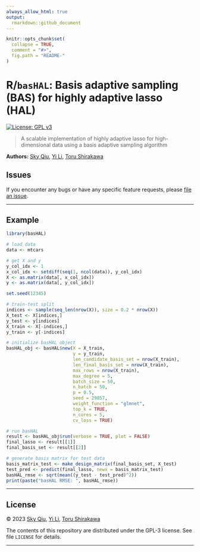 ```yaml
---
always_allow_html: true
output:
  rmarkdown::github_document
---
```


<!-- README.md is generated from README.Rmd. Please edit that file -->

```r
knitr::opts_chunk$set(
  collapse = TRUE,
  comment = "#>",
  fig.path = "README-"
)
```

# R/`basHAL`: Basis adaptive sampling (BAS) for highly adaptive lasso (HAL)

<!-- badges: start -->
[![License: GPL v3](https://img.shields.io/badge/License-GPL%20v3-blue.svg)](https://www.gnu.org/licenses/gpl-3.0)
<!-- badges: end -->

> A scalable implementation of highly adaptive lasso for high-dimensional data
> using a basis adaptive sampling algorithm

__Authors:__ [Sky Qiu](https://github.com/tq21),
[Yi Li](https://github.com/yiberkeley),
[Toru Shirakawa](https://github.com/shirakawatoru)

## Issues

If you encounter any bugs or have any specific feature requests, please [file an
issue](https://github.com/tq21/basHAL/issues).

---

## Example

```r
library(basHAL)

# load data
data <- mtcars

# get X and y
y_col_idx <- 1
x_col_idx <- setdiff(seq(1, ncol(data)), y_col_idx)
X <- as.matrix(data[, x_col_idx])
y <- as.matrix(data[, y_col_idx])

set.seed(12345)

# train-test split
indices <- sample(seq_len(nrow(X)), size = 0.2 * nrow(X))
X_test <- X[indices,]
y_test <- y[indices]
X_train <- X[-indices,]
y_train <- y[-indices]

# initialize basHAL object
basHAL_obj <- basHAL$new(X = X_train,
                         y = y_train,
                         len_candidate_basis_set = nrow(X_train),
                         len_final_basis_set = nrow(X_train),
                         max_rows = nrow(X_train),
                         max_degree = 5,
                         batch_size = 50,
                         n_batch = 50,
                         p = 0.5,
                         seed = 29857,
                         weight_function = "glmnet",
                         top_k = TRUE,
                         n_cores = 5,
                         cv_loss = TRUE)

# run basHAL
result <- basHAL_obj$run(verbose = TRUE, plot = FALSE)
final_lasso <- result[[1]]
final_basis_set <- result[[2]]

# generate basis matrix for test data
basis_matrix_test <- make_design_matrix(final_basis_set, X_test)
test_pred <- predict(final_lasso, newx = basis_matrix_test)
basHAL_rmse <- sqrt(mean((y_test - test_pred)^2))
print(paste("basHAL RMSE: ", basHAL_rmse))
```

---

## License

&copy; 2023 [Sky Qiu](https://github.com/tq21), 
[Yi Li](https://github.com/yiberkeley), 
[Toru Shirakawa](https://github.com/shirakawatoru)

The contents of this repository are distributed under the GPL-3 license. See
file `LICENSE` for details.

---
